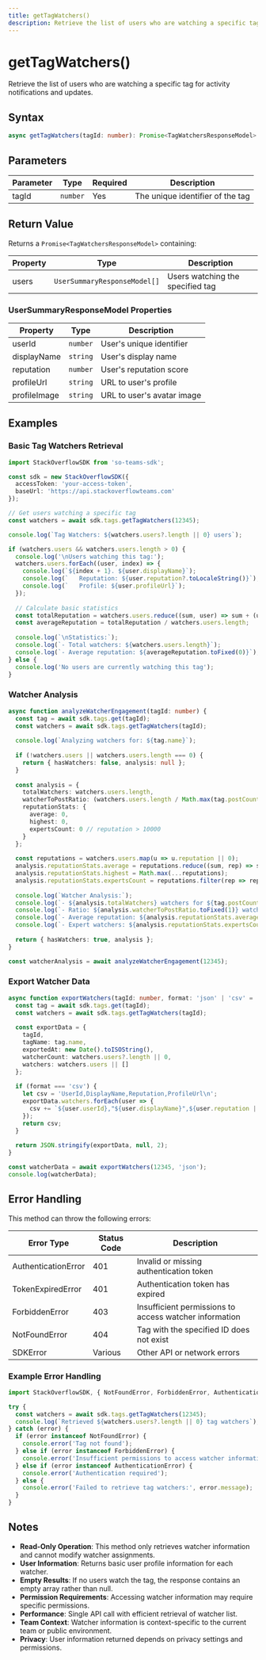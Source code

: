 ```yaml
---
title: getTagWatchers()
description: Retrieve the list of users who are watching a specific tag for activity notifications and updates.
---
```


# getTagWatchers()

Retrieve the list of users who are watching a specific tag for activity notifications and updates.

## Syntax

```typescript
async getTagWatchers(tagId: number): Promise<TagWatchersResponseModel>
```

## Parameters

| Parameter | Type | Required | Description |
|-----------|------|----------|-------------|
| tagId | `number` | Yes | The unique identifier of the tag |

## Return Value

Returns a `Promise<TagWatchersResponseModel>` containing:

| Property | Type | Description |
|----------|------|-------------|
| users | `UserSummaryResponseModel[]` | Users watching the specified tag |

### UserSummaryResponseModel Properties

| Property | Type | Description |
|----------|------|-------------|
| userId | `number` | User's unique identifier |
| displayName | `string` | User's display name |
| reputation | `number` | User's reputation score |
| profileUrl | `string` | URL to user's profile |
| profileImage | `string` | URL to user's avatar image |

## Examples

### Basic Tag Watchers Retrieval

```typescript
import StackOverflowSDK from 'so-teams-sdk';

const sdk = new StackOverflowSDK({
  accessToken: 'your-access-token',
  baseUrl: 'https://api.stackoverflowteams.com'
});

// Get users watching a specific tag
const watchers = await sdk.tags.getTagWatchers(12345);

console.log(`Tag Watchers: ${watchers.users?.length || 0} users`);

if (watchers.users && watchers.users.length > 0) {
  console.log('\nUsers watching this tag:');
  watchers.users.forEach((user, index) => {
    console.log(`${index + 1}. ${user.displayName}`);
    console.log(`   Reputation: ${user.reputation?.toLocaleString()}`);
    console.log(`   Profile: ${user.profileUrl}`);
  });
  
  // Calculate basic statistics
  const totalReputation = watchers.users.reduce((sum, user) => sum + (user.reputation || 0), 0);
  const averageReputation = totalReputation / watchers.users.length;
  
  console.log(`\nStatistics:`);
  console.log(`- Total watchers: ${watchers.users.length}`);
  console.log(`- Average reputation: ${averageReputation.toFixed(0)}`);
} else {
  console.log('No users are currently watching this tag');
}
```

### Watcher Analysis

```typescript
async function analyzeWatcherEngagement(tagId: number) {
  const tag = await sdk.tags.get(tagId);
  const watchers = await sdk.tags.getTagWatchers(tagId);
  
  console.log(`Analyzing watchers for: ${tag.name}`);
  
  if (!watchers.users || watchers.users.length === 0) {
    return { hasWatchers: false, analysis: null };
  }
  
  const analysis = {
    totalWatchers: watchers.users.length,
    watcherToPostRatio: (watchers.users.length / Math.max(tag.postCount || 1, 1)) * 100,
    reputationStats: {
      average: 0,
      highest: 0,
      expertsCount: 0 // reputation > 10000
    }
  };
  
  const reputations = watchers.users.map(u => u.reputation || 0);
  analysis.reputationStats.average = reputations.reduce((sum, rep) => sum + rep, 0) / reputations.length;
  analysis.reputationStats.highest = Math.max(...reputations);
  analysis.reputationStats.expertsCount = reputations.filter(rep => rep > 10000).length;
  
  console.log(`Watcher Analysis:`);
  console.log(`- ${analysis.totalWatchers} watchers for ${tag.postCount} posts`);
  console.log(`- Ratio: ${analysis.watcherToPostRatio.toFixed(1)} watchers per 100 posts`);
  console.log(`- Average reputation: ${analysis.reputationStats.average.toFixed(0)}`);
  console.log(`- Expert watchers: ${analysis.reputationStats.expertsCount}`);
  
  return { hasWatchers: true, analysis };
}

const watcherAnalysis = await analyzeWatcherEngagement(12345);
```

### Export Watcher Data

```typescript
async function exportWatchers(tagId: number, format: 'json' | 'csv' = 'json') {
  const tag = await sdk.tags.get(tagId);
  const watchers = await sdk.tags.getTagWatchers(tagId);
  
  const exportData = {
    tagId,
    tagName: tag.name,
    exportedAt: new Date().toISOString(),
    watcherCount: watchers.users?.length || 0,
    watchers: watchers.users || []
  };
  
  if (format === 'csv') {
    let csv = 'UserId,DisplayName,Reputation,ProfileUrl\n';
    exportData.watchers.forEach(user => {
      csv += `${user.userId},"${user.displayName}",${user.reputation || 0},"${user.profileUrl}"\n`;
    });
    return csv;
  }
  
  return JSON.stringify(exportData, null, 2);
}

const watcherData = await exportWatchers(12345, 'json');
console.log(watcherData);
```

## Error Handling

This method can throw the following errors:

| Error Type | Status Code | Description |
|------------|-------------|-------------|
| AuthenticationError | 401 | Invalid or missing authentication token |
| TokenExpiredError | 401 | Authentication token has expired |
| ForbiddenError | 403 | Insufficient permissions to access watcher information |
| NotFoundError | 404 | Tag with the specified ID does not exist |
| SDKError | Various | Other API or network errors |

### Example Error Handling

```typescript
import StackOverflowSDK, { NotFoundError, ForbiddenError, AuthenticationError } from 'so-teams-sdk';

try {
  const watchers = await sdk.tags.getTagWatchers(12345);
  console.log(`Retrieved ${watchers.users?.length || 0} tag watchers`);
} catch (error) {
  if (error instanceof NotFoundError) {
    console.error('Tag not found');
  } else if (error instanceof ForbiddenError) {
    console.error('Insufficient permissions to access watcher information');
  } else if (error instanceof AuthenticationError) {
    console.error('Authentication required');
  } else {
    console.error('Failed to retrieve tag watchers:', error.message);
  }
}
```

## Notes

- **Read-Only Operation**: This method only retrieves watcher information and cannot modify watcher assignments.
- **User Information**: Returns basic user profile information for each watcher.
- **Empty Results**: If no users watch the tag, the response contains an empty array rather than null.
- **Permission Requirements**: Accessing watcher information may require specific permissions.
- **Performance**: Single API call with efficient retrieval of watcher list.
- **Team Context**: Watcher information is context-specific to the current team or public environment.
- **Privacy**: User information returned depends on privacy settings and permissions.